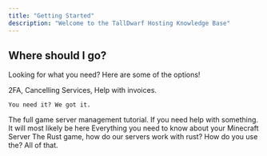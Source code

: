 ```yaml
---
title: "Getting Started"
description: "Welcome to the TallDwarf Hosting Knowledge Base"
---
```


## Where should I go?

Looking for what you need? Here are some of the options\!

<CardGroup cols={2}>
  <Card title="Account Managment">
    2FA, Cancelling Services, Help with invoices.

    You need it? We got it.
  </Card>
  <Card title="All About Game Servers">
    The full game server management tutorial. If you need help with something. It will most likely be here
  </Card>
  <Card title="Minecraft Docs">
    Everything you need to know about your Minecraft Server
  </Card>
  <Card title="Rust Docs">
    The Rust game, how do our servers work with rust? How do you use the? All of that.
  </Card>
</CardGroup>